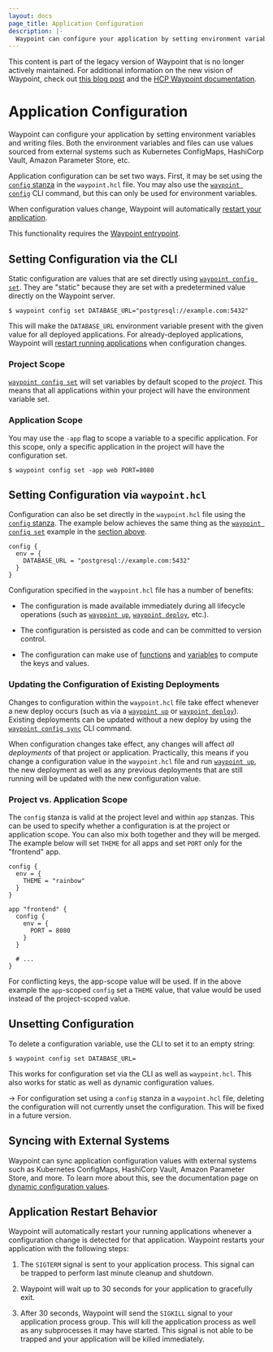 ```yaml
---
layout: docs
page_title: Application Configuration
description: |-
  Waypoint can configure your application by setting environment variables and writing files. Both the environment variables and files can use values sourced from external systems such as Kubernetes ConfigMaps, HashiCorp Vault, Amazon Parameter Store, etc.
---
```


<Warning>

This content is part of the legacy version of Waypoint that is no longer actively maintained. For additional information on the new vision of Waypoint, check out [this blog post](https://www.hashicorp.com/blog/a-new-vision-for-hcp-waypoint) and the [HCP Waypoint documentation](/hcp/docs/waypoint).

</Warning>

# Application Configuration

Waypoint can configure your application by setting environment variables
and writing files. Both the environment variables and files can use
values sourced from external systems such as Kubernetes ConfigMaps,
HashiCorp Vault, Amazon Parameter Store, etc.

Application configuration can be set two ways. First, it may be set using the
[`config` stanza](/waypoint/docs/waypoint-hcl/config) in the `waypoint.hcl` file. You
may also use the [`waypoint config`](/waypoint/commands/config-set) CLI command, but this
can only be used for environment variables.

When configuration values change, Waypoint will automatically
[restart your application](#application-restart-behavior).

This functionality requires the [Waypoint entrypoint](/waypoint/docs/entrypoint).

## Setting Configuration via the CLI

Static configuration are values that are set directly using [`waypoint config set`](/waypoint/commands/config-set).
They are "static" because they are set with a predetermined value directly on the Waypoint
server.

```shell-session
$ waypoint config set DATABASE_URL="postgresql://example.com:5432"
```

This will make the `DATABASE_URL` environment variable present with the
given value for all deployed applications. For already-deployed applications,
Waypoint will [restart running applications](#application-restart-behavior)
when configuration changes.

### Project Scope

[`waypoint config set`](/waypoint/commands/config-set) will set variables by default scoped to the _project_.
This means that all applications within your project will have the environment
variable set.

### Application Scope

You may use the `-app` flag to scope a variable to a specific application.
For this scope, only a specific application in the project will have the
configuration set.

```shell-session
$ waypoint config set -app web PORT=8080
```

## Setting Configuration via `waypoint.hcl`

Configuration can also be set directly in the `waypoint.hcl` file using
the [`config` stanza](/waypoint/docs/waypoint-hcl/config). The example below achieves
the same thing as the [`waypoint config set`](/waypoint/commands/config-set) example in the [section above](/waypoint/docs/app-config#setting-configuration-via-the-cli).

```hcl
config {
  env = {
    DATABASE_URL = "postgresql://example.com:5432"
  }
}
```

Configuration specified in the `waypoint.hcl` file has a number of benefits:

- The configuration is made available immediately during all lifecycle operations (such as [`waypoint up`](/waypoint/commands/up), [`waypoint deploy`](/waypoint/commands/deploy), etc.).

- The configuration is persisted as code and can be committed to version control.

- The configuration can make use of
  [functions](/waypoint/docs/waypoint-hcl/functions) and
  [variables](/waypoint/docs/waypoint-hcl/variables) to compute the keys and values.

### Updating the Configuration of Existing Deployments

Changes to configuration within the `waypoint.hcl` file take effect
whenever a new deploy occurs (such as via a [`waypoint up`](/waypoint/commands/up) or [`waypoint deploy`](/waypoint/commands/deploy)).
Existing deployments can be updated without
a new deploy by using the [`waypoint config sync`](/waypoint/commands/config-sync) CLI command.

When configuration changes take effect, any changes will affect
_all deployments_ of that project or application. Practically, this
means if you change a configuration value in the `waypoint.hcl` file
and run [`waypoint up`](/waypoint/commands/up), the new deployment as well as any previous deployments
that are still running will be updated with the new configuration value.

### Project vs. Application Scope

The `config` stanza is valid at the project level and within `app`
stanzas. This can be used to specify whether a configuration is at the
project or application scope. You can also mix both together and they will be
merged. The example below will set `THEME` for all apps and set `PORT`
only for the "frontend" app.

```hcl
config {
  env = {
    THEME = "rainbow"
  }
}

app "frontend" {
  config {
    env = {
      PORT = 8080
    }
  }

  # ...
}
```

For conflicting keys, the app-scope value will be used. If in the above
example the `app`-scoped `config` set a `THEME` value, that value would
be used instead of the project-scoped value.

## Unsetting Configuration

To delete a configuration variable, use the CLI to set it to an empty string:

```shell-session
$ waypoint config set DATABASE_URL=
```

This works for configuration set via the CLI as well as `waypoint.hcl`.
This also works for static as well as dynamic configuration values.

-> For configuration set using a `config` stanza in a `waypoint.hcl` file,
deleting the configuration will not currently unset the configuration. This
will be fixed in a future version.

## Syncing with External Systems

Waypoint can sync application configuration values with external systems
such as Kubernetes ConfigMaps, HashiCorp Vault, Amazon Parameter Store,
and more. To learn more about this, see the documentation page on
[dynamic configuration values](/waypoint/docs/app-config/dynamic).

## Application Restart Behavior

Waypoint will automatically restart your running applications whenever
a configuration change is detected for that application. Waypoint restarts
your application with the following steps:

1. The `SIGTERM` signal is sent to your application process. This signal
   can be trapped to perform last minute cleanup and shutdown.

2. Waypoint will wait up to 30 seconds for your application to gracefully exit.

3. After 30 seconds, Waypoint will send the `SIGKILL` signal to your
   application process group. This will kill the application process as well
   as any subprocesses it may have started. This signal is not able to be trapped
   and your application will be killed immediately.
